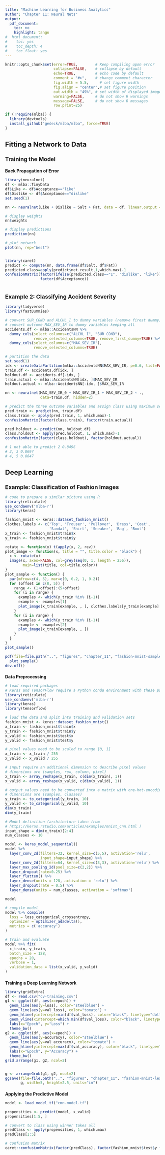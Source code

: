 ```yaml
---
title: "Machine Learning for Business Analytics"
author: "Chapter 11: Neural Nets"
output:
  pdf_document:
    toc: no
    highlight: tango
#  html_document:
#    toc: yes
#    toc_depth: 4
#    toc_float: yes
---
```

<style>
h1.title { font-size: 28px; }
h1 { font-size: 22px; }
h2 { font-size: 18px; }
h3 { font-size: 14px; }
h4 { font-size: 12px; }
</style>
```r
knitr::opts_chunk$set(error=TRUE,        # Keep compiling upon error
                      collapse=FALSE,    # collapse by default
                      echo=TRUE,         # echo code by default
                      comment = "#>",    # change comment character
                      fig.width = 5.5,     # set figure width
                      fig.align = "center",# set figure position
                      out.width = "49%", # set width of displayed images
                      warning=FALSE,     # do not show R warnings
                      message=FALSE,     # do not show R messages
                      row.print=25)
```


```r
if (!require(mlba)) {
  library(devtools)
  install_github("gedeck/mlba/mlba", force=TRUE)
}
```

# Fitting a Network to Data
## Training the Model
### Back Propagation of Error
```r
library(neuralnet)
df <- mlba::TinyData
df$Like <- df$Acceptance=="like"
df$Dislike <- df$Acceptance=="dislike"
set.seed(1)
```

```r
nn <- neuralnet(Like + Dislike ~ Salt + Fat, data = df, linear.output = F, hidden = 3)

# display weights
nn$weights

# display predictions
prediction(nn)

# plot network
plot(nn, rep="best")
```

```r

```

```r
library(caret)
predict <- compute(nn, data.frame(df$Salt, df$Fat))
predicted.class=apply(predict$net.result,1,which.max)-1
confusionMatrix(factor(ifelse(predicted.class=="1", "dislike", "like")),
                factor(df$Acceptance))
```

```r

```

## Example 2: Classifying Accident Severity
```r
library(tidyverse)
library(fastDummies)

# convert SUR_COND and ALCHL_I to dummy variables (remove firest dummy)
# convert outcome MAX_SEV_IR to dummy variables keeping all
accidents.df <- mlba::AccidentsNN %>%
  dummy_cols(select_columns=c("ALCHL_I", "SUR_COND"),
             remove_selected_columns=TRUE, remove_first_dummy=TRUE) %>%
  dummy_cols(select_columns=c("MAX_SEV_IR"),
             remove_selected_columns=TRUE)

# partition the data
set.seed(1)
idx <- createDataPartition(mlba::AccidentsNN$MAX_SEV_IR, p=0.6, list=FALSE)
train.df <- accidents.df[idx, ]
holdout.df <- accidents.df[-idx, ]
train.actual <- mlba::AccidentsNN[idx, ]$MAX_SEV_IR
holdout.actual <- mlba::AccidentsNN[-idx, ]$MAX_SEV_IR

nn <- neuralnet(MAX_SEV_IR_0 + MAX_SEV_IR_1 + MAX_SEV_IR_2 ~ .,
                data=train.df, hidden=2)

# predict the three outcome variables and assign class using maximum score
pred.train <- predict(nn, train.df)
class.train <- apply(pred.train, 1, which.max)-1
confusionMatrix(factor(class.train), factor(train.actual))

pred.holdout <- predict(nn, holdout.df)
class.holdout <- apply(pred.holdout, 1, which.max)-1
confusionMatrix(factor(class.holdout), factor(holdout.actual))
```

```r
# 1 not able to predict 2 0.8496
# 2, 3 0.8697
# 4, 5 0.8647
```

# Deep Learning
## Example: Classification of Fashion Images
```r
# code to prepare a similar picture using R
library(reticulate)
use_condaenv('mlba-r')
library(keras)

fashion_mnist <- keras::dataset_fashion_mnist()
clothes.labels <- c('Top', 'Trouser', 'Pullover', 'Dress', 'Coat',
                    'Sandal', 'Shirt', 'Sneaker', 'Bag', 'Boot')
x_train <- fashion_mnist$train$x
y_train <- fashion_mnist$train$y

rotate <- function(x) t(apply(x, 2, rev))
plot_image <- function(x, title = "", title.color = "black") {
  x <- rotate(x)
  image(x, axes=FALSE, col=grey(seq(0, 1, length = 256)),
        main=list(title, col=title.color))
}
plot_sample <- function() {
  par(mfrow=c(4, 5), mar=c(0, 0.2, 1, 0.2))
  for (offset in c(0, 5)) {
    range <- (1+offset):(5+offset)
    for (i in range) {
      examples <- which(y_train %in% (i-1))
      example <- examples[1]
      plot_image(x_train[example, , ], clothes.labels[y_train[example] + 1])
    }
    for (i in range) {
      examples <- which(y_train %in% (i-1))
      example <- examples[2]
      plot_image(x_train[example, , ])
    }
  }
}
plot_sample()

pdf(file=file.path("..", "figures", "chapter_11", "fashion-mnist-sample.pdf"), width=5, height=4)
  plot_sample()
dev.off()
```

### Data Preprocessing
```r
# load required packages
# Keras and TensorFlow require a Python conda environment with these packages installed
library(reticulate)
use_condaenv('mlba-r')
library(keras)
library(tensorflow)

# load the data and split into training and validation sets
fashion_mnist <- keras::dataset_fashion_mnist()
x_train <- fashion_mnist$train$x
y_train <- fashion_mnist$train$y
x_valid <- fashion_mnist$test$x
y_valid <- fashion_mnist$test$y

# pixel values need to be scaled to range [0, 1]
x_train <- x_train / 255
x_valid <- x_valid / 255

# input require an additional dimension to describe pixel values
# dimensions are (samples, row, column, pixel)
x_train <- array_reshape(x_train, c(dim(x_train), 1))
x_valid <- array_reshape(x_valid, c(dim(x_valid), 1))

# output values need to be converted into a matrix with one-hot-encoding of classes
# dimensions are (samples, classes)
y_train <- to_categorical(y_train, 10)
y_valid <- to_categorical(y_valid, 10)
dim(x_train)
dim(y_train)
```

```r
# Model definition (architecture taken from
# https://keras.rstudio.com/articles/examples/mnist_cnn.html )
input_shape = dim(x_train)[2:4]
num_classes <- 10

model <- keras_model_sequential()
model %>%
  layer_conv_2d(filters=32, kernel_size=c(5,5), activation='relu',
                input_shape=input_shape) %>%
  layer_conv_2d(filters=64, kernel_size=c(3,3), activation='relu') %>%
  layer_max_pooling_2d(pool_size=c(2,2)) %>%
  layer_dropout(rate=0.25) %>%
  layer_flatten() %>%
  layer_dense(units = 128, activation = 'relu') %>%
  layer_dropout(rate = 0.5) %>%
  layer_dense(units = num_classes, activation = 'softmax')

model

# compile model
model %>% compile(
  loss = loss_categorical_crossentropy,
  optimizer = optimizer_adadelta(),
  metrics = c('accuracy')
)

# train and evaluate
model %>% fit(
  x_train, y_train,
  batch_size = 128,
  epochs = 20,
  verbose = 1,
  validation_data = list(x_valid, y_valid)
)
```

### Training a Deep Learning Network
```r
library(gridExtra)
df <- read.csv("cv-training.csv")
g1 <- ggplot(df, aes(x=epoch)) +
  geom_line(aes(y=loss), color="steelblue") +
  geom_line(aes(y=val_loss), color="tomato") +
  geom_hline(yintercept=min(df$val_loss), color="black", linetype="dotted") +
  geom_vline(xintercept=which.min(df$val_loss), color="black", linetype="dotted") +
  labs(x="Epoch", y="Loss") +
  theme_bw()
g2 <- ggplot(df, aes(x=epoch)) +
  geom_line(aes(y=accuracy), color="steelblue") +
  geom_line(aes(y=val_accuracy), color="tomato") +
  geom_hline(yintercept=max(df$val_accuracy), color="black", linetype="dotted") +
  labs(x="Epoch", y="Accuracy") +
  theme_bw()
grid.arrange(g1, g2, ncol=2)


g <- arrangeGrob(g1, g2, ncol=2)
ggsave(file=file.path("..", "figures", "chapter_11", "fashion-mnist-learning.pdf"),
       g, width=5, height=2.5, units="in")
```

### Applying the Predictive Model
```r
model <- load_model_tf("cnn-model.tf")
```

```r
propensities <- predict(model, x_valid)
propensities[1:5, ]

# convert to class using winner takes all
predClass <- apply(propensities, 1, which.max)
predClass[1:5]

# confusion matrix
caret::confusionMatrix(factor(predClass), factor(fashion_mnist$test$y + 1))
```

```r

```

